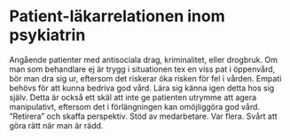 # Patient-läkarrelationen inom psykiatrin

Angående patienter med antisociala drag, kriminalitet, eller drogbruk. Om man som behandlare ej är trygg i situationen tex en viss pat i öppenvård, bör man dra sig ur, eftersom det riskerar öka risken för fel i vården. Empati behövs för att kunna bedriva god vård. Lära sig känna igen detta hos sig själv. Detta är också ett skäl att inte ge patienten utrymme att agera manipulativt, eftersom det i förlängningen kan omöjliggöra god vård. "Retirera" och skaffa perspektiv. Stöd av medarbetare. Var flera. Svårt att göra rätt när man är rädd. 


